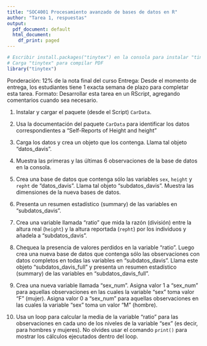 ```yaml
---
title: "SOC4001 Procesamiento avanzado de bases de datos en R"
author: "Tarea 1, respuestas"
output:
  pdf_document: default
  html_document:
    df_print: paged
---
```


```r
# Escribir install.packages("tinytex") en la consola para instalar "tinytex"
# Carga "tinytex" para compilar PDF
library("tinytex")
```

Ponderación: 12% de la nota final del curso
Entrega: Desde el momento de entrega, los estudiantes tiene 1 exacta semana de plazo para completar esta tarea. 
Formato: Desarrollar esta tarea en un RScript, agregando comentarios cuando sea necesario. 



1) Instalar y cargar el paquete (desde el Script) `CarData`.


2) Usa la documentación del paquete `CarData` para identificar los datos correspondientes a "Self-Reports of Height and height"


3) Carga los datos y crea un objeto que los contenga. Llama tal objeto "datos_davis".


4) Muestra las primeras y las últimas 6 observaciones de la base de datos en la consola.


5) Crea una base de datos que contenga sólo las variables `sex`, `height` y `repht` de "datos_davis". Llama tal objeto "subdatos_davis". Muestra las dimensiones de la nueva bases de datos.


6) Presenta un resumen estadístico (summary) de las variables en "subdatos_davis".


7) Crea una variable llamada "ratio" que mida la razón (división) entre la altura real (`height`) y la altura reportada (`repht`) por los individuos y añadela a "subdatos_davis". 


8) Chequea la presencia de valores perdidos en la variable "ratio". Luego crea una nueva base de datos que contenga sólo las observaciones con datos completos en todas las variables en "subdatos_davis". Llama este objeto "subdatos_davis_full" y presenta un resumen estadístico (summary) de las variables en "subdatos_davis_full".


9) Crea una nueva variable llamada "sex_num". Asigna valor 1 a "sex_num" para aquellas observaciones en las cuales la variable "sex" toma valor "F" (mujer). Asigna valor 0 a "sex_num" para aquellas observaciones en las cuales la variable "sex" toma un valor "M" (hombre).


10) Usa un loop para calcular la media de la variable "ratio" para las observaciones en cada uno de los niveles de la variable "sex" (es decir, para hombres y mujeres). No olvides usar el comando `print()` para mostrar los cálculos ejecutados dentro del loop.

